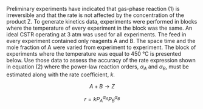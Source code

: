Preliminary experiments have indicated that gas-phase reaction (1) is irreversible and that the rate is not affected by the concentration of the product Z. To generate kinetics data, experiments were performed in blocks where the temperature of every experiment in the block was the same. An ideal CSTR operating at 3 atm was used for all experiments. The feed in every experiment contained only reagents A and B. The space time and the mole fraction of A were varied from experiment to experiment. The block of experiments where the temperature was equal to 450 °C is presented below. Use those data to assess the accuracy of the rate expression shown in equation (2) where the power-law reaction orders, $\alpha_A$ and $\alpha_B$, must be estimated along with the rate coefficient, $k$.

$$
A + B \rightarrow Z \tag{1}
$$

$$
r = kP_A^{\alpha_A} P_B^{\alpha_B} \tag{2}
$$